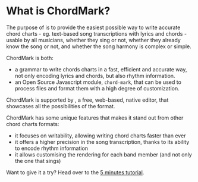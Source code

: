
# What is ChordMark?

The purpose of <CM/> is to provide the easiest possible way to write accurate chord charts - eg. text-based song transcriptions with lyrics and chords - usable by all musicians, whether they sing or not, whether they already know the song or not, and whether the song harmony is complex or simple.

ChordMark is both:

- a grammar to write chords charts in a fast, efficient and accurate way, not only encoding lyrics and chords, but also rhythm information.
- an Open Source Javascript module, `chord-mark`, that can be used to process <CM/> files and format them with a high degree of customization.

ChordMark is supported by <CCS/>, a free, web-based, <CM/> native editor, that showcases all the possibilities of the format.

ChordMark has some unique features that makes it stand out from other chord charts formats:

-   it focuses on writability, allowing writing chord charts faster than ever
-   it offers a higher precision in the song transcription, thanks to its ability to encode rhythm information
-   it allows customising the rendering for each band member (and not only the one that sings)

Want to give it a try? Head over to the [5 minutes tutorial](/docs/getting-started).

